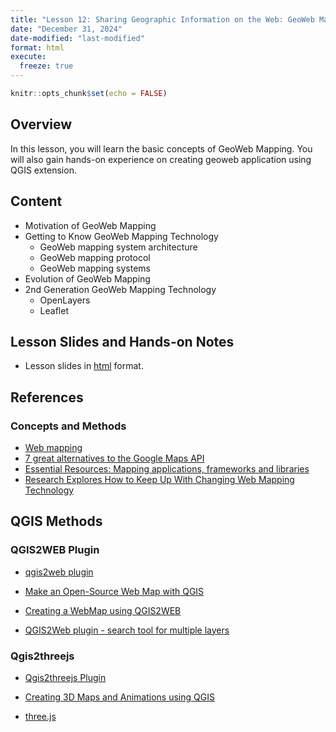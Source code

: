 ```yaml
---
title: "Lesson 12: Sharing Geographic Information on the Web: GeoWeb Mapping"
date: "December 31, 2024"
date-modified: "last-modified"
format: html
execute: 
  freeze: true
---
```


```r
knitr::opts_chunk$set(echo = FALSE)
```

## Overview

In this lesson, you will learn the basic concepts of GeoWeb Mapping. You will also gain hands-on experience on creating geoweb application using QGIS extension.

## Content

-   Motivation of GeoWeb Mapping
-   Getting to Know GeoWeb Mapping Technology
    -   GeoWeb mapping system architecture
    -   GeoWeb mapping protocol
    -   GeoWeb mapping systems
-   Evolution of GeoWeb Mapping
-   2nd Generation GeoWeb Mapping Technology
    -   OpenLayers
    -   Leaflet

## Lesson Slides and Hands-on Notes

-   Lesson slides in [html](../lesson/Lesson12/Lesson12.html) format.

## References

### Concepts and Methods

-   [Web mapping](http://en.wikipedia.org/wiki/Web_mapping)
-   [7 great alternatives to the Google Maps API](http://www.creativebloq.com/inspiration/top-seven-alternatives-google-maps-api-7122779)
-   [Essential Resources: Mapping applications, frameworks and libraries](http://www.visualisingdata.com/index.php/2013/09/essential-resources-mapping-applications-frameworks-and-libraries/)
-   [Research Explores How to Keep Up With Changing Web Mapping Technology](http://www.directionsmag.com/articles/research-explores-how-to-keep-up-with-changing-web-mapping-technology/294410)

## QGIS Methods

### QGIS2WEB Plugin

-   [qgis2web plugin](https://github.com/tomchadwin/qgis2web/wiki)

-   [Make an Open-Source Web Map with QGIS](https://www.youtube.com/watch?v=ZHynmLFhRZs)

-   [Creating a WebMap using QGIS2WEB](https://www.youtube.com/watch?v=0V0V6TWBE14)

-   [QGIS2Web plugin - search tool for multiple layers](https://www.youtube.com/watch?v=aVuL7hP-r7o)

### Qgis2threejs

-   [Qgis2threejs Plugin](https://qgis2threejs.readthedocs.io/en/docs/index.html#)

-   [Creating 3D Maps and Animations using QGIS](https://www.youtube.com/watch?v=hSZSVQqX80k)

-   [three.js](https://threejs.org/)
